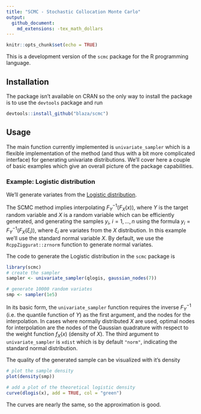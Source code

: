 ```yaml
---
title: "SCMC - Stochastic Collocation Monte Carlo"
output:
  github_document:
    md_extensions: -tex_math_dollars
---
```


```r
knitr::opts_chunk$set(echo = TRUE)
```

This is a development version of the `scmc` package for the R programming
language.

## Installation

The package isn't available on CRAN so the only way to install the package is to
use the `devtools` package and run

```r
devtools::install_github("blaza/scmc")
```

## Usage

The main function currently implemented is `univariate_sampler` which is a
flexible implementation of the method (and thus with a bit more complicated
interface) for generating univariate distributions.
We'll cover here a couple of basic examples which give an overall picture of the
package capabilities.

### Example: Logistic distribution

We'll generate variates from the [Logistic distribution](https://en.wikipedia.org/wiki/Logistic_distribution).

The SCMC method implies interpolating $F_Y^{-1}(F_X(x))$, where $Y$ is the
target random variable and $X$ is a random variable which can be efficiently
generated, and generating the samples $y_i,\ i=1,\dots,n$ using the formula
$y_i = F_Y^{-1}(F_X(\xi_i))$, where $\xi_i$ are variates from the $X$ distribution.
In this example we'll use the standard normal variable $X$. By default, we use
the `RcppZiggurat::zrnorm` function to generate normal variates.

The code to generate the Logistic distribution in the `scmc` package is

```r
library(scmc)
# create the sampler
sampler <- univariate_sampler(qlogis, gaussian_nodes(7))

# generate 10000 random variates
smp <- sampler(1e5)
```

In its basic form, the `univariate_sampler` function requires the inverse $F_Y^{-1}$ (i.e. the quantile function of $Y$) as the first argument, and the nodes for the interpolation. In cases where normally distributed $X$ are used, optimal nodes for interpolation are the nodes of the Gaussian quadrature with respect to the weight function $f_X(x)$ (density of $X$). The third argument to `univariate_sampler` is `xdist` which is by default `"norm"`, indicating the standard normal distribution.

The quality of the generated sample can be visualized with it's density
```r
# plot the sample density
plot(density(smp))

# add a plot of the theoretical logistic density
curve(dlogis(x), add = TRUE, col = "green")
```

The curves are nearly the same, so the approximation is good.